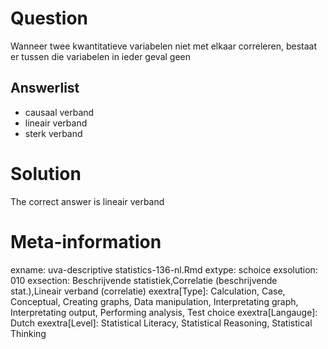 Question
========

Wanneer twee kwantitatieve variabelen niet met elkaar correleren, bestaat er tussen die variabelen in ieder geval geen 

Answerlist
----------
* causaal verband
* lineair verband
* sterk verband

Solution
========

The correct answer is  lineair verband 

Meta-information
================
exname: uva-descriptive statistics-136-nl.Rmd 
extype: schoice 
exsolution: 010 
exsection: Beschrijvende statistiek,Correlatie (beschrijvende stat.),Lineair verband (correlatie) 
exextra[Type]: Calculation, Case, Conceptual, Creating graphs, Data manipulation, Interpretating graph, Interpretating output, Performing analysis, Test choice 
exextra[Langauge]: Dutch 
exextra[Level]: Statistical Literacy, Statistical Reasoning, Statistical Thinking 
